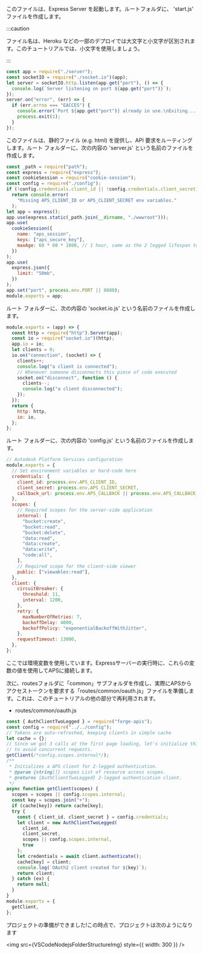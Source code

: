 
このファイルは、Express Server を起動します。ルートフォルダに、 'start.js' ファイルを作成します。



:::caution

ファイル名は、Heroku などの一部のデプロイでは大文字と小文字が区別されます。このチュートリアルでは、小文字を使用しましょう。


:::



```js title=start.js
const app = require("./server");
const socketIO = require("./socket.io")(app);
let server = socketIO.http.listen(app.get("port"), () => {
  console.log(`Server listening on port ${app.get("port")}`);
});
server.on("error", (err) => {
  if (err.errno === "EACCES") {
    console.error(`Port ${app.get("port")} already in use.\nExiting...`);
    process.exit(1);
  }
});
```

このファイルは、静的ファイル (e.g. html) を提供し、API 要求をルーティングします。ルート フォルダーに、次の内容の 'server.js' という名前のファイルを作成します。

```js title=server.js
const _path = require("path");
const express = require("express");
const cookieSession = require("cookie-session");
const config = require("./config");
if (!config.credentials.client_id || !config.credentials.client_secret)
  return console.error(
    "Missing APS_CLIENT_ID or APS_CLIENT_SECRET env variables."
  );
let app = express();
app.use(express.static(_path.join(__dirname, "./wwwroot")));
app.use(
  cookieSession({
    name: "aps_session",
    keys: ["aps_secure_key"],
    maxAge: 60 * 60 * 1000, // 1 hour, same as the 2 legged lifespan token
  })
);
app.use(
  express.json({
    limit: "50mb",
  })
);
app.set("port", process.env.PORT || 8080);
module.exports = app;
```

ルート フォルダーに、次の内容の 'socket.io.js' という名前のファイルを作成します。

```js title=socket.io.js
module.exports = (app) => {
  const http = require("http").Server(app);
  const io = require("socket.io")(http);
  app.io = io;
  let clients = 0;
  io.on("connection", (socket) => {
    clients++;
    console.log("a client is connected");
    // Whenever someone disconnects this piece of code executed
    socket.on("disconnect", function () {
      clients--;
      console.log("a client disconnected");
    });
  });
  return {
    http: http,
    io: io,
  };
};
```

ルート フォルダーに、次の内容の 'config.js' という名前のファイルを作成します。

```js title=config.js
// Autodesk Platform Services configuration
module.exports = {
  // Set environment variables or hard-code here
  credentials: {
    client_id: process.env.APS_CLIENT_ID,
    client_secret: process.env.APS_CLIENT_SECRET,
    callback_url: process.env.APS_CALLBACK || process.env.APS_CALLBACK_URL,
  },
  scopes: {
    // Required scopes for the server-side application
    internal: [
      "bucket:create",
      "bucket:read",
      "bucket:delete",
      "data:read",
      "data:create",
      "data:write",
      "code:all",
    ],
    // Required scope for the client-side viewer
    public: ["viewables:read"],
  },
  client: {
    circuitBreaker: {
      threshold: 11,
      interval: 1200,
    },
    retry: {
      maxNumberOfRetries: 7,
      backoffDelay: 4000,
      backoffPolicy: "exponentialBackoffWithJitter",
    },
    requestTimeout: 13000,
  },
};
```

ここでは環境変数を使用しています。Expressサーバーの実行時に、これらの変数の値を使用してAPSに接続します。

次に、routesフォルダに「common」サブフォルダを作成し、実際にAPSからアクセストークンを要求する「routes/common/oauth.js」ファイルを準備します。これは、このチュートリアルの他の部分で再利用されます。

- routes/common/oauth.js

```js title=oauth.js
const { AuthClientTwoLegged } = require("forge-apis");
const config = require("../../config");
// Tokens are auto-refreshed, keeping clients in simple cache
let cache = {};
// Since we got 3 calls at the first page loading, let's initialize this one now,
// to avoid concurrent requests.
getClient(/*config.scopes.internal*/);
/**
 * Initializes a APS client for 2-legged authentication.
 * @param {string[]} scopes List of resource access scopes.
 * @returns {AuthClientTwoLegged} 2-legged authentication client.
 */
async function getClient(scopes) {
  scopes = scopes || config.scopes.internal;
  const key = scopes.join("+");
  if (cache[key]) return cache[key];
  try {
    const { client_id, client_secret } = config.credentials;
    let client = new AuthClientTwoLegged(
      client_id,
      client_secret,
      scopes || config.scopes.internal,
      true
    );
    let credentials = await client.authenticate();
    cache[key] = client;
    console.log(`OAuth2 client created for ${key}`);
    return client;
  } catch (ex) {
    return null;
  }
}
module.exports = {
  getClient,
};
```

プロジェクトの準備ができました!この時点で、プロジェクトは次のようになります

<img src={VSCodeNodejsFolderStructureImg} style={{ width: 300 }} />
